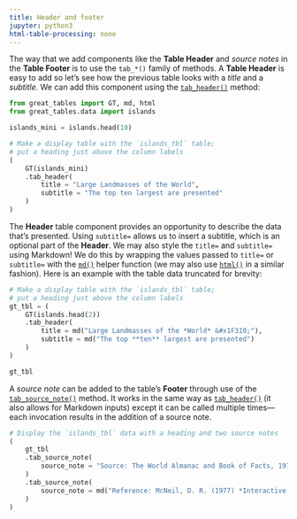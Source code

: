 ```yaml
---
title: Header and footer
jupyter: python3
html-table-processing: none
---
```


The way that we add components like the **Table Header** and *source notes* in the **Table Footer** is to use the `tab_*()` family of methods. A **Table Header** is easy to add so let's see how the previous table looks with a *title* and a *subtitle*. We can add this component using the [`tab_header()`](`great_tables.GT.tab_header`) method:

```python
from great_tables import GT, md, html
from great_tables.data import islands

islands_mini = islands.head(10)

# Make a display table with the `islands_tbl` table;
# put a heading just above the column labels
(
    GT(islands_mini)
    .tab_header(
        title = "Large Landmasses of the World",
        subtitle = "The top ten largest are presented"
    )
)
```

The **Header** table component provides an opportunity to describe the data that's presented. Using `subtitle=` allows us to insert a subtitle, which is an optional part of the **Header**. We may also style the `title=` and `subtitle=` using Markdown! We do this by wrapping the values passed to `title=` or `subtitle=` with the [`md()`](`great_tables.md`) helper function (we may also use [`html()`](`great_tables.html`) in a similar fashion). Here is an example with the table data truncated for brevity:

```python
# Make a display table with the `islands_tbl` table;
# put a heading just above the column labels
gt_tbl = (
    GT(islands.head(2))
    .tab_header(
        title = md("Large Landmasses of the *World* &#x1F310;"),
        subtitle = md("The top **ten** largest are presented")
    )
)

gt_tbl
```

A *source note* can be added to the table's **Footer** through use of the [`tab_source_note()`](`great_tables.GT.tab_source_note`) method. It works in the same way as [`tab_header()`](`great_tables.GT.tab_header`) (it also allows for Markdown inputs) except it can be called multiple times---each invocation results in the addition of a source note.

```python
# Display the `islands_tbl` data with a heading and two source notes
(
    gt_tbl
    .tab_source_note(
        source_note = "Source: The World Almanac and Book of Facts, 1975, page 406."
    )
    .tab_source_note(
        source_note = md("Reference: McNeil, D. R. (1977) *Interactive Data Analysis*. Wiley.")
    )
)
```
